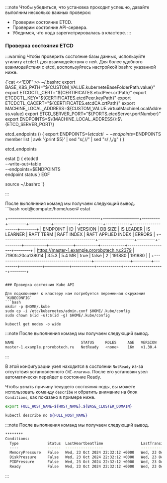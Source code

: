 


:::note
Чтобы убедиться, что установка проходит успешно, давайте выполним несколько важных проверок:
- Проверим состояние ETCD.
- Проверим состояние API-сервера.
- Убедимся, что нода зарегистрировалась в кластере.
:::

### Проверка состояния ETCD
:::warning
Чтобы проверить состояние базы данных, используйте утилиту `etcdctl` для взаимодействия с ней. Для более удобного взаимодействия с etcd, воспользуйтесь настройкой bashrc указанной ниже.


<CodeBlock language="bash">
{`cat <<'EOF' >> ~/.bashrc
  export BASE_K8S_PATH="${CUSTOM_VALUE.kuberneteBaseFolderPath.value}"
  export ETCDCTL_CERT="${CERTIFICATES.etcdPeer.crtPath}"
  export ETCDCTL_KEY="${CERTIFICATES.etcdPeer.keyPath}"
  export ETCDCTL_CACERT="${CERTIFICATES.etcdCA.crtPath}"
  export MACHINE_LOCAL_ADDRESS=${CUSTOM_VALUE.virtualMachineLocalAddress.value}
  export ETCD_SERVER_PORT="${PORTS.etcdServer.portNumber}"
  export ENDPOINTS=$\{MACHINE_LOCAL_ADDRESS\}:$\{ETCD_SERVER_PORT\}

  etcd_endpoints () {
  export ENDPOINTS=$(
  etcdctl \
  --endpoints=$ENDPOINTS member list | 
  awk '{print $5}' | 
  sed "s/,//" | 
  sed "s/ /,/g"
  )
  }

  etcd_endpoints

  estat () {
  etcdctl \
  --write-out=table \
  --endpoints=$ENDPOINTS \
  endpoint status
  }
  EOF

  source ~/.bashrc
`}
</CodeBlock>

:::

<div className="center"> После выполнения команд мы получаем следующий вывод. </div>
```bash
root@compute:/home/user# estat

+----------------------------------------------+------------------+---------+---------+-----------+------------+-----------+------------+--------------------+--------+
|                   ENDPOINT                   |        ID        | VERSION | DB SIZE | IS LEADER | IS LEARNER | RAFT TERM | RAFT INDEX | RAFT APPLIED INDEX | ERRORS |
+----------------------------------------------+------------------+---------+---------+-----------+------------+-----------+------------+--------------------+--------+
| https://master-1.example.prorobotech.ru:2379 | 7190fc20ca138014 |   3.5.3 |  5.4 MB |      true |      false |         2 |     191880 |             191880 |        |
+----------------------------------------------+------------------+---------+---------+-----------+------------+-----------+------------+--------------------+--------+
```

### Проверка состояния Kube API

Для подключения к кластеру нам потребуется переменная окружения `KUBECONFIG`
```bash
mkdir -p $HOME/.kube
sudo cp -i /etc/kubernetes/admin.conf $HOME/.kube/config
sudo chown $(id -u):$(id -g) $HOME/.kube/config

kubectl get nodes -o wide
```

:::note
После выполнения команд мы получаем следующий вывод.
```bash
NAME                              STATUS     ROLES     AGE   VERSION   INTERNAL-IP     EXTERNAL-IP   OS-IMAGE             KERNEL-VERSION     CONTAINER-RUNTIME
master-1.example.prorobotech.ru   NotReady   <none>    16m   v1.30.4   192.168.10.26   <none>        Ubuntu 24.04.1 LTS   6.8.0-47-generic   containerd://1.7.19
```
:::

В этой конфигурации узел находится в состоянии `NotReady` из-за отсутствия установленного `CNI-плагина`. После его установки узел автоматически перейдет в состояние Ready.

Чтобы узнать причину текущего состояния ноды, вы можете использовать команду `describe` и обратить внимание на блок `Conditions`, как показано в примере ниже.

```bash
export FULL_HOST_NAME=${HOST_NAME}.${BASE_CLUSTER_DOMAIN}

kubectl describe no ${FULL_HOST_NAME}
```
:::note
После выполнения команд мы получаем следующий вывод.
```bash
********
Conditions:
  Type             Status  LastHeartbeatTime                 LastTransitionTime                Reason                       Message
  ----             ------  -----------------                 ------------------                ------                       -------
  MemoryPressure   False   Wed, 23 Oct 2024 22:32:12 +0000   Wed, 23 Oct 2024 22:11:17 +0000   KubeletHasSufficientMemory   kubelet has sufficient memory available
  DiskPressure     False   Wed, 23 Oct 2024 22:32:12 +0000   Wed, 23 Oct 2024 22:11:17 +0000   KubeletHasNoDiskPressure     kubelet has no disk pressure
  PIDPressure      False   Wed, 23 Oct 2024 22:32:12 +0000   Wed, 23 Oct 2024 22:11:17 +0000   KubeletHasSufficientPID      kubelet has sufficient PID available
  Ready            False   Wed, 23 Oct 2024 22:32:12 +0000   Wed, 23 Oct 2024 22:11:17 +0000   KubeletNotReady              container runtime network not ready: NetworkReady=false reason:NetworkPluginNotReady message:Network plugin returns error: cni plugin not initialized
```
:::
